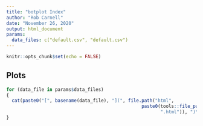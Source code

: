 ```yaml
---
title: "botplot Index"
author: "Rob Carnell"
date: "November 26, 2020"
output: html_document
params:
  data_files: c("default.csv", "default.csv")
---
```


```r
knitr::opts_chunk$set(echo = FALSE)
```

## Plots

```r
for (data_file in params$data_files)
{
  cat(paste0("[", basename(data_file), "](", file.path("html", 
                                                  paste0(tools::file_path_sans_ext(basename(data_file)), 
                                                         ".html")), ")\n\n"))
}
```

